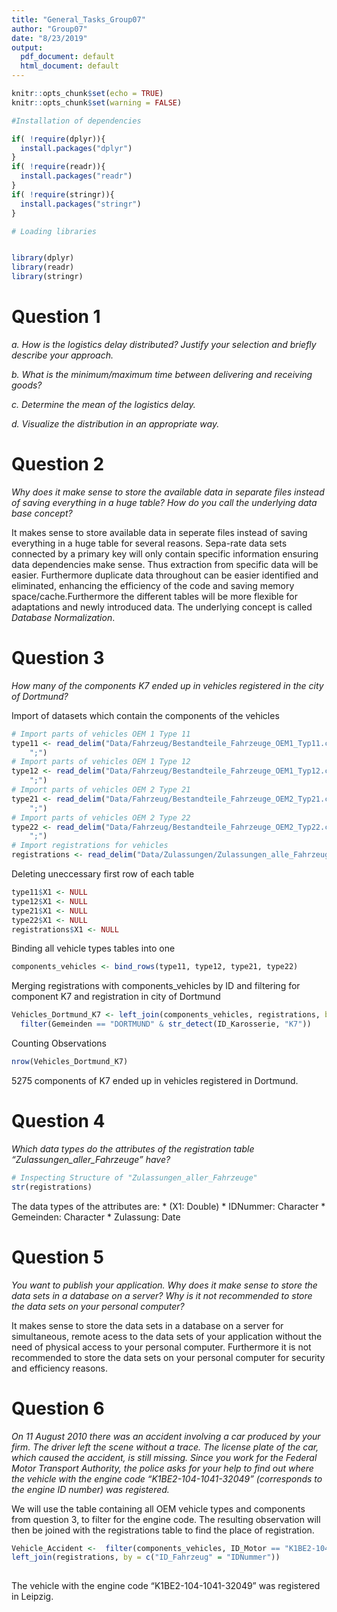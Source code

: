 ---
title: "General_Tasks_Group07"
author: "Group07"
date: "8/23/2019"
output:
  pdf_document: default
  html_document: default
---

```{r setup, include=FALSE}
knitr::opts_chunk$set(echo = TRUE)
knitr::opts_chunk$set(warning = FALSE)

#Installation of dependencies

if( !require(dplyr)){
  install.packages("dplyr")
}
if( !require(readr)){
  install.packages("readr")
}
if( !require(stringr)){
  install.packages("stringr")
}

# Loading libraries


library(dplyr)
library(readr)
library(stringr)

```
# Question 1
_a. How is the logistics delay distributed? Justify your selection and briefly describe your approach._

_b. What is the minimum/maximum time between delivering and receiving goods?_

_c. Determine the mean of the logistics delay._

_d. Visualize the distribution in an appropriate way._

# Question 2
_Why does it make sense to store the available data in separate files instead of saving everything in a huge table? How do you call the underlying data base concept?_

It makes sense to store available data in seperate files instead of saving everything in a huge table for several reasons. Sepa-rate data sets connected by a primary key will only contain specific information ensuring data dependencies make sense. Thus extraction from specific data will be easier. Furthermore duplicate data throughout can be easier identified and eliminated, enhancing the efficiency of the code and saving memory space/cache.Furthermore the different tables will be more flexible for adaptations and newly introduced data. 
The underlying concept is called *Database Normalization*.

# Question 3
_How many of the components K7 ended up in vehicles registered in the city of Dortmund?_

Import of datasets which contain the components of the vehicles
```{r import, message=FALSE, cache=FALSE}
# Import parts of vehicles OEM 1 Type 11
type11 <- read_delim("Data/Fahrzeug/Bestandteile_Fahrzeuge_OEM1_Typ11.csv", delim =
    ";")
# Import parts of vehicles OEM 1 Type 12
type12 <- read_delim("Data/Fahrzeug/Bestandteile_Fahrzeuge_OEM1_Typ12.csv", delim =
    ";")
# Import parts of vehicles OEM 2 Type 21
type21 <- read_delim("Data/Fahrzeug/Bestandteile_Fahrzeuge_OEM2_Typ21.csv", delim =
    ";")
# Import parts of vehicles OEM 2 Type 22
type22 <- read_delim("Data/Fahrzeug/Bestandteile_Fahrzeuge_OEM2_Typ22.csv", delim =
    ";")
# Import registrations for vehicles
registrations <- read_delim("Data/Zulassungen/Zulassungen_alle_Fahrzeuge.csv", delim = ";")
```

Deleting uneccessary first row of each table

```{r}
type11$X1 <- NULL
type12$X1 <- NULL
type21$X1 <- NULL
type22$X1 <- NULL
registrations$X1 <- NULL
```

 Binding all vehicle types tables into one 

```{r}
components_vehicles <- bind_rows(type11, type12, type21, type22)
```

Merging registrations with components_vehicles by ID and filtering for component K7 and registration in city of Dortmund

```{r}
Vehicles_Dortmund_K7 <- left_join(components_vehicles, registrations, by = c("ID_Fahrzeug" = "IDNummer")) %>%
  filter(Gemeinden == "DORTMUND" & str_detect(ID_Karosserie, "K7"))
```

Counting Observations

```{r}
nrow(Vehicles_Dortmund_K7)
```
5275 components of K7 ended up in vehicles registered in Dortmund.

# Question 4
_Which data types do the attributes of the registration table "Zulassungen_aller_Fahrzeuge" have?_
```{r}
# Inspecting Structure of "Zulassungen_aller_Fahrzeuge"
str(registrations)
```
The data types of the attributes are:
* (X1: Double)
* IDNummer: Character
* Gemeinden: Character
* Zulassung: Date


# Question 5
_You want to publish your application. Why does it make sense to store the data sets in a database on a server? Why is it not recommended to store the data sets on your personal computer?_

It makes sense to store the data sets in a database on a server for simultaneous, remote acess to the data sets of your application without the need of physical access to your personal computer. Furthermore it is not recommended to store the data sets on your personal computer for security and efficiency reasons.

# Question 6
_On 11 August 2010 there was an accident involving a car produced by your firm. The driver left the scene without a trace. The license plate of the car, which caused the accident, is still missing. Since you work for the Federal Motor Transport Authority, the police asks for your help to find out where the vehicle with the engine code "K1BE2-104-1041-32049" (corresponds to the engine ID number) was registered._

We will use the table containing all OEM vehicle types and components from question 3, to filter for the engine code. The resulting observation will then be joined with the registrations table to find the place of registration.

```{r}
Vehicle_Accident <-  filter(components_vehicles, ID_Motor == "K1BE2-104-1041-32049") %>%
left_join(registrations, by = c("ID_Fahrzeug" = "IDNummer")) 
 
```

The vehicle with the engine code "K1BE2-104-1041-32049" was registered in Leipzig.